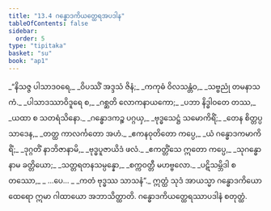 ```yaml
---
title: "13.4 ဂန္ဓောဒကိယတ္ထေရအပဒါန"
tableOfContents: false
sidebar:
  order: 5
type: "tipitaka"
basket: "su"
book: "ap1"
---
```



<DynamicBreadcrumb />

<Division number="35" book="ap1">

<Paragraph number="2094" type="verses" book="ap1">
_“နိသဇ္ဇ ပါသာဒဝရေ,_  
_ဝိပဿိံ အဒ္ဒသံ ဇိနံ;_  
_ကကုဓံ ဝိလသန္တံဝ,_  
_သဗ္ဗညုံ တမနာသကံ._  

</Paragraph>

</Division>
<Division number="36" book="ap1">

<Paragraph number="2095" type="verses" book="ap1">
_ပါသာဒဿာဝိဒူရေ စ,_  
_ဂစ္ဆတိ လောကနာယကော;_  
_ပဘာ နိဒ္ဓါဝတေ တဿ,_  
_ယထာ စ သတရံသိနော._  

</Paragraph>

</Division>
<Division number="37" book="ap1">

<Paragraph number="2096" type="verses" book="ap1">
_ဂန္ဓောဒကဉ္စ ပဂ္ဂယှ,_  
_ဗုဒ္ဓသေဋ္ဌံ သမောကိရိံ;_  
_တေန စိတ္တပ္ပသာဒေန,_  
_တတ္ထ ကာလင်္ကတော အဟံ._  

</Paragraph>

</Division>
<Division number="38" book="ap1">

<Paragraph number="2097" type="verses" book="ap1">
_ဧကနဝုတိတော ကပ္ပေ,_  
_ယံ ဂန္ဓောဒကမာကိရိံ;_  
_ဒုဂ္ဂတိံ နာဘိဇာနာမိ,_  
_ဗုဒ္ဓပူဇာယိဒံ ဖလံ._  

</Paragraph>

</Division>
<Division number="39" book="ap1">

<Paragraph number="2098" type="verses" book="ap1">
_ဧကတ္တိံသေ ဣတော ကပ္ပေ,_  
_သုဂန္ဓော နာမ ခတ္တိယော;_  
_သတ္တရတနသမ္ပန္နော,_  
_စက္ကဝတ္တီ မဟဗ္ဗလော._  

</Paragraph>

</Division>
<Division number="40" book="ap1">

<Paragraph number="2099" type="verses" book="ap1">
_ပဋိသမ္ဘိဒါ စတဿော,_  
_ …ပေ… _  
_ကတံ ဗုဒ္ဓဿ သာသနံ”._  

</Paragraph>

<Paragraph number="2100" book="ap1">
ဣတ္ထံ သုဒံ အာယသ္မာ ဂန္ဓောဒကိယော ထေရော ဣမာ ဂါထာယော အဘာသိတ္ထာတိ.

</Paragraph>
</Division>

<Paragraph number="2101" type="center" book="ap1">
ဂန္ဓောဒကိယတ္ထေရဿာပဒါနံ စတုတ္ထံ.
</Paragraph>
